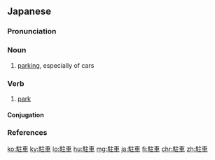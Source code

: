 ==Japanese==
{{ja-kanjitab|ちゅう|しゃ|yomi=on}}

===Pronunciation===
{{ja-pron|ちゅうしゃ|acc=0|acc_ref=SMK2,NHK}}

===Noun===
{{ja-noun|ちゅうしゃ}}

# [[parking]], especially of cars

===Verb===
{{ja-verb-suru|tr=intrans|ちゅうしゃ}}

# [[park]]
#: {{ja-usex|私有地に勝手に車を駐車する|しゆうち に かって に くるま を ちゅうしゃ する|go and park one's car on private property without asking}}

====Conjugation====
{{ja-suru|ちゅうしゃ}}

===References===
<references/>

[[ko:駐車]]
[[ky:駐車]]
[[lo:駐車]]
[[hu:駐車]]
[[mg:駐車]]
[[ja:駐車]]
[[fi:駐車]]
[[chr:駐車]]
[[zh:駐車]]